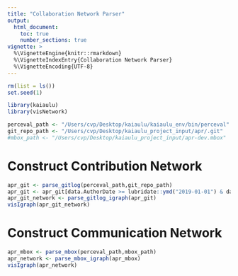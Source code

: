 ```yaml
---
title: "Collaboration Network Parser"
output: 
  html_document:
    toc: true
    number_sections: true
vignette: >
  %\VignetteEngine{knitr::rmarkdown}
  %\VignetteIndexEntry{Collaboration Network Parser}
  %\VignetteEncoding{UTF-8}
---
```


```r
rm(list = ls())
set.seed(1)
```

```r
library(kaiaulu)
library(visNetwork)
```

```r
perceval_path <- "/Users/cvp/Desktop/kaiaulu/kaiaulu_env/bin/perceval"
git_repo_path <- "/Users/cvp/Desktop/kaiaulu_project_input/apr/.git"
#mbox_path <- "/Users/cvp/Desktop/kaiaulu_project_input/apr-dev.mbox"
```

# Construct Contribution Network


```r
apr_git <- parse_gitlog(perceval_path,git_repo_path)
apr_git <- apr_git[data.AuthorDate >= lubridate::ymd("2019-01-01") & data.AuthorDate < lubridate::ymd("2019-12-31")]
apr_git_network <- parse_gitlog_igraph(apr_git)
visIgraph(apr_git_network)
```

# Construct Communication Network

```r
apr_mbox <- parse_mbox(perceval_path,mbox_path)
apr_network <- parse_mbox_igraph(apr_mbox)
visIgraph(apr_network)
```

